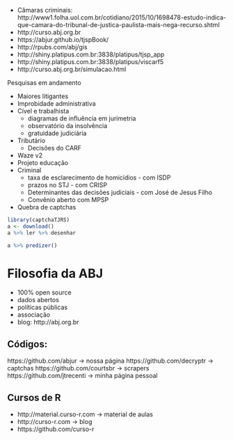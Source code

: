 
- Câmaras criminais: http://www1.folha.uol.com.br/cotidiano/2015/10/1698478-estudo-indica-que-camara-do-tribunal-de-justica-paulista-mais-nega-recurso.shtml
- http://curso.abj.org.br
- https://abjur.github.io/tjspBook/
- http://rpubs.com/abj/gis
- http://shiny.platipus.com.br:3838/platipus/tjsp_app
- http://shiny.platipus.com.br:3838/platipus/viscarf5
- http://curso.abj.org.br/simulacao.html 

Pesquisas em andamento

- Maiores litigantes
- Improbidade administrativa
- Cível e trabalhista
    - diagramas de influência em jurimetria
    - observatório da insolvência
    - gratuidade judiciária
- Tributário
    - Decisões do CARF
- Waze v2
- Projeto educação
- Criminal
    - taxa de esclarecimento de homicídios - com ISDP
    - prazos no STJ - com CRISP
    - Determinantes das decisões judiciais - com José de Jesus Filho
    - Convênio aberto com MPSP
- Quebra de captchas

```r
library(captchaTJRS)
a <- download()
a %>% ler %>% desenhar
```

```r
a %>% predizer()
```

# Filosofia da ABJ

- 100% open source
- dados abertos
- políticas públicas
- associação
- blog: http://abj.org.br

## Códigos:

https://github.com/abjur -> nossa página
https://github.com/decryptr -> captchas
https://github.com/courtsbr -> scrapers
https://github.com/jtrecenti -> minha página pessoal

## Cursos de R

- http://material.curso-r.com -> material de aulas
- http://curso-r.com -> blog
- https://github.com/curso-r



